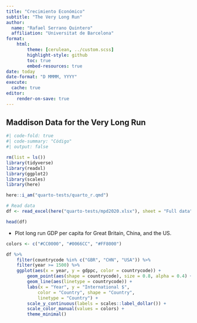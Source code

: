 ```yaml
---
title: "Crecimiento Económico"
subtitle: "The Very Long Run"
author:
  name: "Rafael Serrano Quintero"
  affiliation: "Universitat de Barcelona"
format:
    html:
        theme: [cerulean, ../custom.scss]
        highlight-style: github
        toc: true
        embed-resources: true
date: today
date-format: "D MMMM, YYYY"
execute: 
  cache: true
editor: 
    render-on-save: true
---
```


## Maddison Data for the Very Long Run


```r
#| code-fold: true
#| code-summary: "Código"
#| output: false

rm(list = ls())
library(tidyverse)
library(readxl)
library(ggplot2)
library(scales)
library(here)

here::i_am("quarto-tests/quarto_r.qmd")

# Read data
df <- read_excel(here("quarto-tests/mpd2020.xlsx"), sheet = "Full data")
```

```r
head(df)
```

- Plot long run GDP per capita for Great Britain, China, and the US.

```r
colors <- c("#CC0000", "#0066CC", "#FF8000")

df %>%
    filter(countrycode %in% c("GBR", "CHN", "USA")) %>%
    filter(year >= 1500) %>%
    ggplot(aes(x = year, y = gdppc, color = countrycode)) +
        geom_point(aes(shape = countrycode), size = 0.8, alpha = 0.4) +
        geom_line(aes(linetype = countrycode)) +
        labs(x = "Year", y = "International $",
            color = "Country", shape = "Country",
            linetype = "Country") +
        scale_y_continuous(labels = scales::label_dollar()) +
        scale_color_manual(values = colors) +
        theme_minimal()
```
